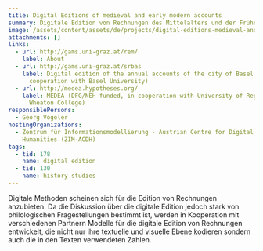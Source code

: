 ```yaml
---
title: Digital Editions of medieval and early modern accounts
summary: Digitale Edition von Rechnungen des Mittelalters und der Frühen Neuzeit
image: /assets/content/assets/de/projects/digital-editions-medieval-and-early-modern-accounts/rem_image_modiv.jpg
attachments: []
links:
  - url: http://gams.uni-graz.at/rem/
    label: About
  - url: http://gams.uni-graz.at/srbas
    label: Digital edition of the annual accounts of the city of Basel 1535-1610 (in
      cooperation with Basel University)
  - url: http://medea.hypotheses.org/
    label: MEDEA (DFG/NEH funded, in cooperation with University of Regensburg and
      Wheaton College)
responsiblePersons:
  - Georg Vogeler
hostingOrganizations:
  - Zentrum für Informationsmodellierung - Austrian Centre for Digital
    Humanities (ZIM-ACDH)
tags:
  - tid: 178
    name: digital edition
  - tid: 130
    name: history studies
---
```

Digitale Methoden scheinen sich für die Edition von Rechnungen anzubieten. Da die Diskussion über die digitale Edition jedoch stark von philologischen Fragestellungen bestimmt ist, werden in Kooperation mit verschiedenen Partnern Modelle für die digitale Edition von Rechnungen entwickelt, die nicht nur ihre textuelle und visuelle Ebene kodieren sondern auch die in den Texten verwendeten Zahlen.

